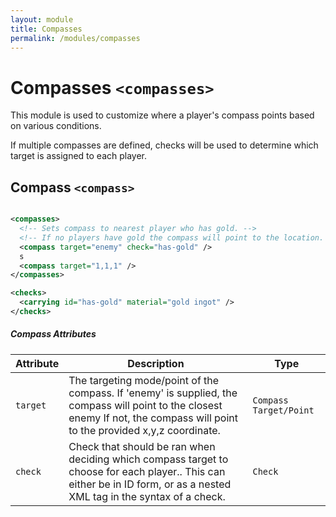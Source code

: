 ```yaml
---
layout: module
title: Compasses
permalink: /modules/compasses
---
```


# Compasses `<compasses>`

This module is used to customize where a player's compass points based on various conditions.

If multiple compasses are defined, checks will be used to determine which target is assigned to each player.

## Compass `<compass>`

```xml

<compasses>
  <!-- Sets compass to nearest player who has gold. -->
  <!-- If no players have gold the compass will point to the location. -->
  <compass target="enemy" check="has-gold" />
  s
  <compass target="1,1,1" />
</compasses>

<checks>
  <carrying id="has-gold" material="gold ingot" />
</checks>

```

##### Compass Attributes

| Attribute | Description | Type |
| --- | --- | --- |
| `target` | The targeting mode/point of the compass. If 'enemy' is supplied, the compass will point to the closest enemy If not, the compass will point to the provided x,y,z coordinate. | `Compass Target/Point` |
| `check` | Check that should be ran when deciding which compass target to choose for each player.. This can either be in ID form, or as a nested XML tag in the syntax of a check. | `Check` |

